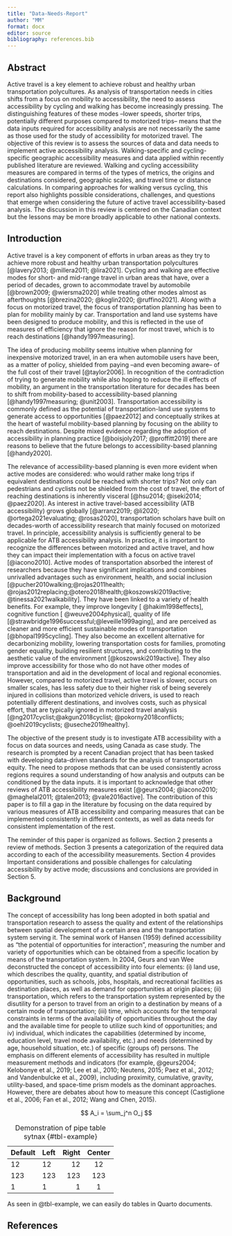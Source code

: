 ```yaml
---
title: "Data-Needs-Report"
author: "MM"
format: docx
editor: source
bibliography: references.bib
---
```


## Abstract

Active travel is a key element to achieve robust and healthy urban transportation polycultures. As analysis of transportation needs in cities shifts from a focus on mobility to accessibility, the need to assess accessibility by cycling and walking has become increasingly pressing. The distinguishing features of these modes --lower speeds, shorter trips, potentially different purposes compared to motorized trips-- means that the data inputs required for accessibility analysis are not necessarily the same as those used for the study of accessibility for motorized travel. The objective of this review is to assess the sources of data and data needs to implement active accessibility analysis. Walking-specific and cycling-specific geographic accessibility measures and data applied within recently published literature are reviewed. Walking and cycling accessibility measures are compared in terms of the types of metrics, the origins and destinations considered, geographic scales, and travel time or distance calculations. In comparing approaches for walking versus cycling, this report also highlights possible considerations, challenges, and questions that emerge when considering the future of active travel accessibility-based analysis.  The discussion in this review is centered on the Canadian context but the lessons may be more broadly applicable to other national contexts.

## Introduction

Active travel is a key component of efforts in urban areas as they try to achieve more robust and healthy urban transportation polycultures [@lavery2013; @millera2011; @lira2021]. Cycling and walking are effective modes for short- and mid-range travel in urban areas that have, over a period of decades, grown to accommodate travel by automobile [@brown2009; @wiersma2020] while treating other modes almost as afterthoughts [@brezina2020; @koglin2020; @ruffino2021]. Along with a focus on motorized travel, the focus of transportation planning has been to plan for mobility mainly by car. Transportation and land use systems have been designed to produce mobility, and this is reflected in the use of measures of efficiency that ignore the reason for most travel, which is to reach destinations [@handy1997measuring].

The idea of producing mobility seems intuitive when planning for inexpensive motorized travel, in an era when automobile users have been, as a matter of policy, shielded from paying --and even becoming aware-- of the full cost of their travel [@taylor2006]. In recognition of the contradiction of trying to generate mobility while also hoping to reduce the ill effects of mobility, an argument in the transportation literature for decades has been to shift from mobility-based to accessibility-based planning [@handy1997measuring; @unit2003]. Transportation accessibility is commonly defined as the potential of transportation-land use systems to generate access to opportunities [@paez2012] and conceptually strikes at the heart of wasteful mobility-based planning by focusing on the ability to reach destinations. Despite mixed evidence regarding the adoption of accessibility in planning practice [@boisjoly2017; @proffitt2019] there are reasons to believe that the future belongs to accessibility-based planning [@handy2020].

The relevance of accessibility-based planning is even more evident when active modes are considered: who would rather make long trips if equivalent destinations could be reached with shorter trips? Not only can pedestrians and cyclists not be shielded from the cost of travel, the effort of reaching destinations is inherently visceral [@hsu2014; @iseki2014; @paez2020]. As interest in active travel-based accessibility (ATB accessibility) grows globally [@arranz2019; @li2020; @ortega2021evaluating; @rosas2020], transportation scholars have built on decades-worth of accessibility research that mainly focused on motorized travel. In principle, accessibility analysis is sufficiently general to be applicable for ATB accessibility analysis. In practice, it is important to recognize the differences between motorized and active travel, and how they can impact their implementation with a focus on active travel [@iacono2010]. Active modes of transportation absorbed the interest of researchers because they have significant implications and combines unrivalled advantages such as environment, health, and social inclusion [@pucher2010walking;@rojas2011health; @rojas2012replacing;@otero2018health;@koszowski2019active; @tinessa2021walkability]. They have been linked to a variety of health benefits. For example, they improve longevity [ @hakim1998effects], cognitive function [ @weuve2004physical], quality of life [@strawbridge1996successful;@leveille1999aging], and are perceived as cleaner and more efficient sustainable modes of transportation [@bhopal1995cycling]. They also become an excellent alternative for decarbonizing mobility, lowering transportation costs for families, promoting gender equality, building resilient structures, and contributing to the aesthetic value of the environment [@koszowski2019active]. They also improve accessibility for those who do not have other modes of transportation and aid in the development of local and regional economies. However, compared to motorized travel, active travel is slower, occurs on smaller scales, has less safety due to their higher risk of being severely injured in collisions than motorized vehicle drivers, is used to reach potentially different destinations, and involves costs, such as physical effort, that are typically ignored in motorized travel analysis [@ng2017cyclist;@akgun2018cyclist; @pokorny2018conflicts; @oehl2019cyclists; @useche2019healthy].

The objective of the present study is to investigate ATB accessibility with a focus on data sources and needs, using Canada as case study. The research is prompted by a recent Canadian project that has been tasked with developing data-driven standards for the analysis of transportation equity. The need to propose methods that can be used consistently across regions requires a sound understanding of how analysis and outputs can be conditioned by the data inputs. it is important to acknowledge that other reviews of ATB accessibility measures exist [@geurs2004; @iacono2010; @maghelal2011; @talen2013; @vale2016active]. The contribution of this paper is to fill a gap in the literature by focusing on the data required by various measures of ATB accessibility and comparing measures that can be implemented consistently in different contexts, as well as data needs for consistent implementation of the rest.

The reminder of this paper is organized as follows. Section 2 presents a review of methods. Section 3 presents a categorization of the required data according to each of the accessibility measurements. Section 4 provides Important considerations and possible challenges for calculating accessibility by active mode; discussions and conclusions are provided in Section 5.  


## Background 

The concept of accessibility has long been adopted in both spatial and transportation research to assess the quality and extent of the relationships between spatial development of a certain area and the transportation system serving it. The seminal work of Hansen (1959) defined accessibility as "the potential of opportunities for interaction", measuring the number and variety of opportunities which can be obtained from a specific location by means of the transportation system. In 2004, Geurs and van Wee deconstructed the concept of accessibility into four elements: (i) land use, which describes the quality, quantity, and spatial distribution of opportunities, such as schools, jobs, hospitals, and recreational facilities as destination places, as well as demand for opportunities at origin places; (ii) transportation, which refers to the transportation system represented by the disutility for a person to travel from an origin to a destination by means of a certain mode of transportation; (iii) time, which accounts for the temporal constraints in terms of the availability of opportunities throughout the day and the available time for people to utilize such kind of opportunities; and iv) individual, which indicates the capabilities (determined by income, education level, travel mode availability, etc.) and needs (determined by age, household situation, etc.) of specific (groups of) persons. The emphasis on different elements of accessibility has resulted in multiple measurement methods and indicators (for example, @geurs2004; Kelobonye et al., 2019; Lee et al., 2010; Neutens, 2015; Paez et al., 2012; and Vandenbulcke et al., 2009), including proximity, cumulative, gravity, utility-based, and space-time prism models as the dominant approaches. However, there are debates about how to measure this concept (Castiglione et al., 2006; Fan et al., 2012; Wang and Chen, 2015).





























$$
A_i = \sum_j^n O_j
$$

| Default | Left | Right | Center |
|---------|:-----|------:|:------:|
| 12      | 12   |    12 |   12   |
| 123     | 123  |   123 |  123   |
| 1       | 1    |     1 |   1    |

: Demonstration of pipe table sytnax {#tbl-example}

As seen in @tbl-example, we can easily do tables in Quarto documents.

## References
